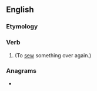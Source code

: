 {{also|re-sew}}
==English==

===Etymology===
{{prefix|en|re|sew}}

===Verb===
{{en-verb|resews|resewing|resewed|resewn}}

# {{alternative spelling of|re-sew|lang=en}} (To [[sew]] something over again.)

===Anagrams===
* {{anagrams|en|Weser|ewers|sewer|sweer|weres}}